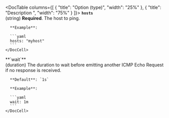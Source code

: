 
<DocTable columns={[
  {
    "title": "Option (type)",
    "width": "25%"
  },
  {
    "title": "Description  ",
    "width": "75%"
  }
]}>
  <DocRow>
    <DocCell>
       <span id="monitor-icmp-hosts">**`hosts`**</span><br />
       (<DocLink id="serverlessObservabilitySyntheticsLightweight" section="string">string</DocLink>)
    </DocCell>
    <DocCell>
      **Required**. The host to ping.

      **Example**:

      ```yaml
      hosts: "myhost"
      ```
    </DocCell>
  </DocRow>
  <DocRow>
    <DocCell>
       <span id="monitor-icmp-wait">**`wait`**</span><br />
      (<DocLink id="serverlessObservabilitySyntheticsLightweight" section="duration">duration</DocLink>)
    </DocCell>
    <DocCell>
      The duration to wait before emitting another ICMP Echo Request if no response is received.

      **Default**: `1s`

      **Example**:

      ```yaml
      wait: 1m
      ```
    </DocCell>
  </DocRow>
</DocTable>

